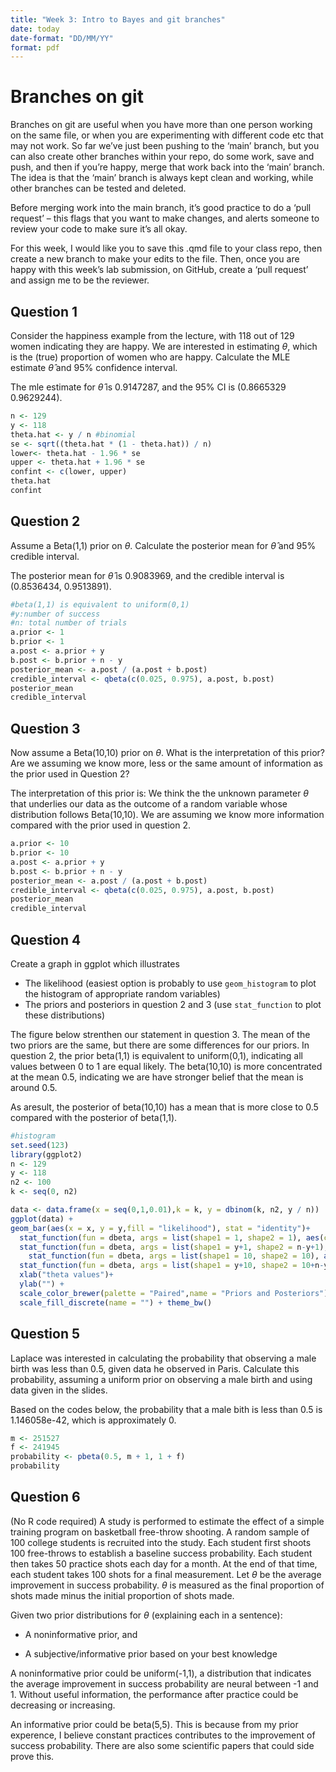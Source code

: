 ```yaml
---
title: "Week 3: Intro to Bayes and git branches"
date: today
date-format: "DD/MM/YY"
format: pdf
---
```


# Branches on git

Branches on git are useful when you have more than one person working on the same file, or when you are experimenting with different code etc that may not work. So far we've just been pushing to the 'main' branch, but you can also create other branches within your repo, do some work, save and push, and then if you're happy, merge that work back into the 'main' branch. The idea is that the 'main' branch is always kept clean and working, while other branches can be tested and deleted.

Before merging work into the main branch, it's good practice to do a 'pull request' -- this flags that you want to make changes, and alerts someone to review your code to make sure it's all okay.

For this week, I would like you to save this .qmd file to your class repo, then create a new branch to make your edits to the file. Then, once you are happy with this week's lab submission, on GitHub, create a 'pull request' and assign me to be the reviewer.

## Question 1

Consider the happiness example from the lecture, with 118 out of 129 women indicating they are happy. We are interested in estimating $\theta$, which is the (true) proportion of women who are happy. Calculate the MLE estimate $\hat{\theta}$ and 95% confidence interval.


The mle estimate for $\hat{\theta}$ is 0.9147287, and the 95% CI is (0.8665329 0.9629244).

```r
n <- 129 
y <- 118 
theta.hat <- y / n #binomial 
se <- sqrt((theta.hat * (1 - theta.hat)) / n)
lower<- theta.hat - 1.96 * se
upper <- theta.hat + 1.96 * se
confint <- c(lower, upper)
theta.hat
confint
```

## Question 2

Assume a Beta(1,1) prior on $\theta$. Calculate the posterior mean for $\hat{\theta}$ and 95% credible interval.

The posterior mean for $\hat{\theta}$ is 0.9083969, and the credible interval is (0.8536434, 0.9513891).

```r
#beta(1,1) is equivalent to uniform(0,1)
#y:number of success
#n: total number of trials
a.prior <- 1
b.prior <- 1
a.post <- a.prior + y
b.post <- b.prior + n - y
posterior_mean <- a.post / (a.post + b.post)
credible_interval <- qbeta(c(0.025, 0.975), a.post, b.post)
posterior_mean
credible_interval
```

## Question 3

Now assume a Beta(10,10) prior on $\theta$. What is the interpretation of this prior? Are we assuming we know more, less or the same amount of information as the prior used in Question 2?

The interpretation of this prior is: We think the the unknown parameter $\theta$ that underlies our data as the outcome of a random variable whose distribution follows Beta(10,10). We are assuming we know more information compared with the prior used in question 2.
```r
a.prior <- 10
b.prior <- 10
a.post <- a.prior + y
b.post <- b.prior + n - y
posterior_mean <- a.post / (a.post + b.post)
credible_interval <- qbeta(c(0.025, 0.975), a.post, b.post)
posterior_mean
credible_interval
```


## Question 4
Create a graph in ggplot which illustrates

-   The likelihood (easiest option is probably to use `geom_histogram` to plot the histogram of appropriate random variables)
-   The priors and posteriors in question 2 and 3 (use `stat_function` to plot these distributions)

The figure below strenthen our statement in question 3.
The mean of the two priors are the same, but there are some differences for our priors. In question 2, the prior beta(1,1) is equivalent to uniform(0,1), indicating all values between 0 to 1 are equal likely. The beta(10,10) is more concentrated at the mean 0.5, indicating we are have stronger belief that the mean is around 0.5.

As aresult, the posterior of beta(10,10) has a mean that is more close to 0.5 compared with the posterior of beta(1,1).
```r
#histogram 
set.seed(123)
library(ggplot2)
n <- 129 
y <- 118 
n2 <- 100 
k <- seq(0, n2)

data <- data.frame(x = seq(0,1,0.01),k = k, y = dbinom(k, n2, y / n))
ggplot(data) +
geom_bar(aes(x = x, y = y,fill = "likelihood"), stat = "identity")+
  stat_function(fun = dbeta, args = list(shape1 = 1, shape2 = 1), aes(color = "Prior of beta(1,1)")) + 
  stat_function(fun = dbeta, args = list(shape1 = y+1, shape2 = n-y+1), aes(color = "Posterior beta(1,1)")) + 
    stat_function(fun = dbeta, args = list(shape1 = 10, shape2 = 10), aes(color = "Prior of beta(10,10) ")) + 
  stat_function(fun = dbeta, args = list(shape1 = y+10, shape2 = 10+n-y), aes(color = "Posterior of beta(10,10)")) +
  xlab("theta values")+
  ylab("") +
  scale_color_brewer(palette = "Paired",name = "Priors and Posteriors")+
  scale_fill_discrete(name = "") + theme_bw() 
```



## Question 5

Laplace was interested in calculating the probability that observing a male birth was less than 0.5, given data he observed in Paris. Calculate this probability, assuming a uniform prior on observing a male birth and using data given in the slides.

Based on the codes below, the probability that a male bith is less than 0.5 is 1.146058e-42, which is approximately 0.

```r
m <- 251527
f <- 241945
probability <- pbeta(0.5, m + 1, 1 + f)
probability
```

## Question 6

(No R code required) A study is performed to estimate the effect of a simple training program on basketball free-throw shooting. A random sample of 100 college students is recruited into the study. Each student first shoots 100 free-throws to establish a baseline success probability. Each student then takes 50 practice shots each day for a month. At the end of that time, each student takes 100 shots for a final measurement. Let $\theta$ be the average improvement in success probability. $\theta$ is measured as the final proportion of shots made minus the initial proportion of shots made.

Given two prior distributions for $\theta$ (explaining each in a sentence):

-   A noninformative prior, and

-   A subjective/informative prior based on your best knowledge


A noninformative prior could be uniform(-1,1), a distribution that indicates the average improvement in success probability are neural between -1 and 1. Without useful information, the performance after practice could be decreasing or increasing. 

An informative prior could be beta(5,5). This is because from my prior experence, I believe constant practices contributes to the improvement of success probability. There are also some scientific papers that could side prove this.
